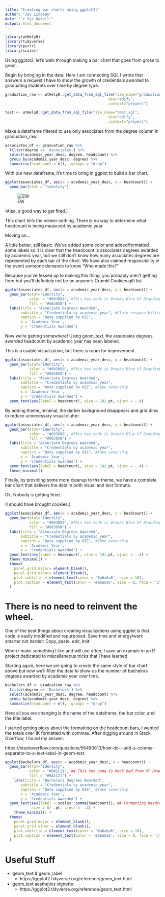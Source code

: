 ```yaml
---
title: "Creating bar charts using ggplot2t"
author: "Joy Lindsay"
date: "`r Sys.Date()`"
output: html_document
---
```


```r
library(utHelpR)
library(tidyverse)
library(purrr)
library(scales)
```

Using ggplot2, let's walk through making a bar chart that goes from gross to great.

Begin by bringing in the data. Here I am connecting SQL I wrote that answers a request I have to show the growth of credentials awarded to graduating students over time by degree type.

```r
graduation_raw <- utHelpR::get_data_from_sql_file(file_name="graduation.sql",
                                               dsn="edify",
                                               context="project")
```

```r
test <- utHelpR::get_data_from_sql_file(file_name="test.sql",
                                               dsn="edify",
                                               context="project")
```

Make a dataframe filtered to use only associates from the degree column in graduation_raw.

```r
associates_df <- graduation_raw %>%
  filter(degree == 'Associates') %>%
  select(academic_year_desc, degree, headcount) %>%
  group_by(academic_year_desc, degree) %>%
  summarise(headcount = n(), .groups = "drop")
```

With our new dataframe, it's time to bring in ggplot to build a bar chart.

```r
ggplot(associates_df, aes(x = academic_year_desc, y = headcount)) +
  geom_bar(stat = "identity")
```

![EW](ew.png)

(Also, a good way to get fired.)

This chart tells the viewer nothing. There is no way to determine what headcount is being measured by academic year.

Moving on...

A little better, still basic. We've added some color and added/formatted some labels so it is clear that the headcount is associates degrees awarded by academic year, but we still don't know how many associates degrees are represented by each bar of the chart. We have also claimed responsibility in the event someone demands to know "Who made this?"

Because you've fessed up to making this thing, you probably aren't getting fired but you'll definitely not be on anyone's Crumbl Cookies gift list

```r
ggplot(associates_df, aes(x = academic_year_desc, y = headcount)) +
  geom_bar(stat="identity",
           color = "#003058", #This hex code is Brooks Blue UT Branding.
           fill = "#003058") +
  labs(title = "Associate Degrees Awarded",
       subtitle = "Credentials by academic year", #Claim responsibility.
       caption = "Data supplied by OIE",
       x = 'Academic Year',
       y = 'Credentials Awarded')
```

Now we're getting somewhere! Using geom_text, the associates degrees awarded headcount by academic year has been labeled. 

This is a usable visualization, but there is room for improvement.

```r
ggplot(associates_df, aes(x = academic_year_desc, y = headcount)) +
  geom_bar(stat="identity",
           color = "#003058", #This hex code is Brooks Blue UT Branding.
           fill = "#003058") +
  labs(title = "Associate Degrees Awarded",
       subtitle = "Credentials by academic year",
       caption = "Data supplied by OIE", #Take ownership.
       x = 'Academic Year',
       y = 'Credentials Awarded') + 
  geom_text(aes(label = headcount), size = 10/.pt, vjust = -.4)
```

By adding theme_minimal, the darker background disappears and grid dims to reduce unnecessary visual clutter.

```r
ggplot(associates_df, aes(x = academic_year_desc, y = headcount)) +
  geom_bar(stat="identity",
           color = "#003058", #This hex code is Brooks Blue UT Branding.
           fill = "#003058") +
  labs(title = "Associate Degrees Awarded",
       subtitle = "Credentials by academic year",
       caption = "Data supplied by OIE", #Take ownership.
       x = 'Academic Year',
       y = 'Credentials Awarded') + 
  geom_text(aes(label = headcount), size = 10/.pt, vjust = -.4) +
  theme_minimal()
```

Finally, by providing some more cleanup to the theme, we have a complete bar chart that delivers the data in both visual and text formats.

Ok. Nobody is getting fired. 

(I should have brought cookies.)

```r
ggplot(associates_df, aes(x = academic_year_desc, y = headcount)) +
  geom_bar(stat="identity",
           color = "#003058", #This hex code is Brooks Blue UT Branding.
           fill = "#003058") +
  labs(title = "Associate Degrees Awarded",
       subtitle = "Credentials by academic year",
       caption = "Data supplied by OIE", #Take ownership.
       x = 'Academic Year',
       y = 'Credentials Awarded') + 
  geom_text(aes(label = headcount), size = 10/.pt, vjust = -.4) +
  theme_minimal() +
  theme(
    panel.grid.major= element_blank(),
    panel.grid.minor= element_blank(),
    plot.subtitle = element_text(color = "#a6a6a6", size = 10),
    plot.caption = element_text(color = '#a6a6a6', size = 8, face = 'italic')
  )

```
# There is no need to reinvent the wheel.

One of the best things about creating visualizations using ggplot is that code is easily modified and repurposed. Save time and energy/wark smarter not harder: Copy, paste, edit, knit. 

When I make something I like and will use often, I save an example in an R project dedicated to miscellaneous tricks that I have learned.

Starting again, here we are going to create the same style of bar chart above but now we'll filter the data to show us the number of bachelors degrees awarded by academic year over time.

```r
bachelors_df <- graduation_raw %>%
  filter(degree == 'Bachelors') %>%
  select(academic_year_desc, degree, headcount) %>%
  group_by(academic_year_desc, degree) %>%
  summarise(headcount = n(), .groups = "drop")
```

Here all you are changing is the name of the dataframe, the bar color, and the title label.

I started getting picky about the formatting on the headcount bars, I wanted the totals over 1K formatted with commas. After digging around in Stack Overflow, I found my answer.

https://stackoverflow.com/questions/56490813/how-do-i-add-a-comma-separator-to-a-text-label-in-geom-text

```r
ggplot(bachelors_df, aes(x = academic_year_desc, y = headcount)) +
  geom_bar(stat="identity",
           color = "#BA1C21", ## This hex code is Rock Red from UT Branding.
           fill = "#BA1C21") +
    labs(title = "Bachelors Degrees Awarded",
       subtitle = "Credentials by academic year",
       caption = "Data supplied by OIE", #Take ownership.
       x = 'Academic Year',
       y = 'Credentials Awarded') + 
  geom_text(aes(label = scales::comma(headcount)), ## Formatting headcount with commas trick.
            size = 8/ .pt, vjust = -.4) + 
    theme_minimal() +
  theme(
    panel.grid.major = element_blank(),
    panel.grid.minor = element_blank(),
    plot.subtitle = element_text(color = "#a6a6a6", size = 10),
    plot.caption = element_text(color = '#a6a6a6', size = 8, face = 'italic')
  )


```

# Useful Stuff

- geom_text & geom_label
  - https://ggplot2.tidyverse.org/reference/geom_text.html
  
- geom_text aesthetics vignette:
  - https://ggplot2.tidyverse.org/reference/geom_text.html
  